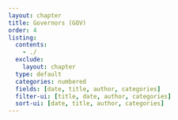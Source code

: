 ```yaml
---
layout: chapter
title: Governors (GOV)
order: 4
listing:
  contents: 
    - ./
  exclude:
    layout: chapter
  type: default
  categories: numbered
  fields: [date, title, author, categories]
  filter-ui: [title, date, author, categories]
  sort-ui: [date, title, author, categories]
---
```

